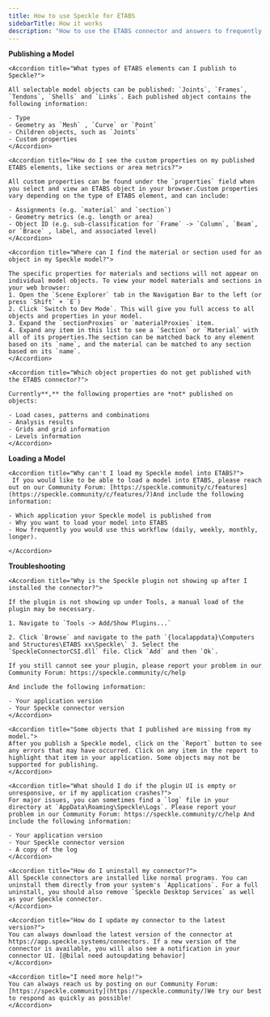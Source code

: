 ```yaml
---
title: How to use Speckle for ETABS
sidebarTitle: How it works
description: "How to use the ETABS connector and answers to frequently asked questions"
---
```


**Publishing a Model**

<AccordionGroup>

    <Accordion title="What types of ETABS elements can I publish to Speckle?">
    
    All selectable model objects can be published: `Joints`, `Frames`, `Tendons`, `Shells` and `Links`. Each published object contains the following information:
    
    - Type
    - Geometry as `Mesh` , `Curve` or `Point`
    - Children objects, such as `Joints`
    - Custom properties
    </Accordion>

    <Accordion title="How do I see the custom properties on my published ETABS elements, like sections or area metrics?">
    
    All custom properties can be found under the `properties` field when you select and view an ETABS object in your browser.Custom properties vary depending on the type of ETABS element, and can include:
    
    - Assignments (e.g. `material` and `section`)
    - Geometry metrics (e.g. length or area)
    - Object ID (e.g. sub-classification for `Frame` -> `Column`, `Beam`, or `Brace` , label, and associated level)
    </Accordion>

    <Accordion title="Where can I find the material or section used for an object in my Speckle model?">
    
    The specific properties for materials and sections will not appear on individual model objects. To view your model materials and sections in your web browser:
    1. Open the `Scene Explorer` tab in the Navigation Bar to the left (or press `Shift` + `E`)
    2. Click `Switch to Dev Mode`. This will give you full access to all objects and properties in your model.
    3. Expand the `sectionProxies` or `materialProxies` item.
    4. Expand any item in this list to see a `Section` or `Material` with all of its properties.The section can be matched back to any element based on its `name`, and the material can be matched to any section based on its `name`.
    </Accordion>

    <Accordion title="Which object properties do not get published with the ETABS connector?">
    
    Currently**,** the following properties are *not* published on objects:
    
    - Load cases, patterns and combinations
    - Analysis results
    - Grids and grid information
    - Levels information
    </Accordion>

</AccordionGroup>

**Loading a Model**

<AccordionGroup>

    <Accordion title="Why can't I load my Speckle model into ETABS?">
     If you would like to be able to load a model into ETABS, please reach out on our Community Forum: [https://speckle.community/c/features](https://speckle.community/c/features/7)And include the following information:
    
    - Which application your Speckle model is published from
    - Why you want to load your model into ETABS
    - How frequently you would use this workflow (daily, weekly, monthly, longer).   
    
    </Accordion>

</AccordionGroup>

**Troubleshooting**

<AccordionGroup>

    <Accordion title="Why is the Speckle plugin not showing up after I installed the connector?">
    
    If the plugin is not showing up under Tools, a manual load of the plugin may be necessary.
    
    1. Navigate to `Tools -> Add/Show Plugins...`
    
    2. Click `Browse` and navigate to the path `{localappdata}\Computers and Structures\ETABS xx\Speckle\` 3. Select the `SpeckleConnectorCSI.dll` file. Click `Add` and then `Ok`.
    
    If you still cannot see your plugin, please report your problem in our Community Forum: https://speckle.community/c/help
    
    And include the following information:
    
    - Your application version
    - Your Speckle connector version
    </Accordion>

    <Accordion title="Some objects that I published are missing from my model.">
    After you publish a Speckle model, click on the `Report` button to see any errors that may have occurred. Click on any item in the report to highlight that item in your application. Some objects may not be supported for publishing.    
    </Accordion>

    <Accordion title="What should I do if the plugin UI is empty or unresponsive, or if my application crashes?">
    For major issues, you can sometimes find a `log` file in your directory at `AppData\Roaming\Speckle\Logs`. Please report your problem in our Community Forum: https://speckle.community/c/help And include the following information:
    
    - Your application version
    - Your Speckle connector version
    - A copy of the log
    </Accordion>

    <Accordion title="How do I uninstall my connector?">
    All Speckle connectors are installed like normal programs. You can uninstall them directly from your system's `Applications`. For a full uninstall, you should also remove `Speckle Desktop Services` as well as your Speckle connector.
    </Accordion>

    <Accordion title="How do I update my connector to the latest version?">
    You can always download the latest version of the connector at https://app.speckle.systems/connectors. If a new version of the connector is available, you will also see a notification in your connector UI. [@bilal need autoupdating behavior]
    </Accordion>

    <Accordion title="I need more help!">
    You can always reach us by posting on our Community Forum: [https://speckle.community](https://speckle.community/)We try our best to respond as quickly as possible!
    </Accordion>

</AccordionGroup>